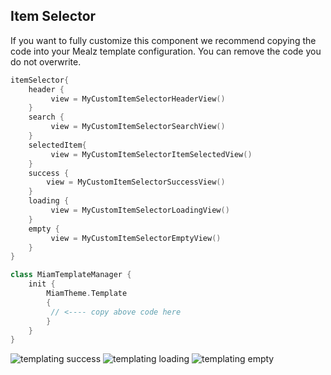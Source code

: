 
## Item Selector

If you want to fully customize this component we recommend copying the code into your Mealz template configuration.
You can remove the code you do not overwrite.

```kotlin
itemSelector{
    header {
         view = MyCustomItemSelectorHeaderView()
    }
    search {
         view = MyCustomItemSelectorSearchView()
    }
    selectedItem{
         view = MyCustomItemSelectorItemSelectedView()
    }
    success {
        view = MyCustomItemSelectorSuccessView()
    }
    loading {
         view = MyCustomItemSelectorLoadingView()
    }
    empty {
         view = MyCustomItemSelectorEmptyView()
    }
}
```

```kotlin
class MiamTemplateManager {
    init {
        MiamTheme.Template 
        {
         // <---- copy above code here 
        }
    }
}
```


<img src="https://storage.googleapis.com/assets.miam.tech/kmm_documentation/android/customization/ItemSelectorSuccess.png" alt="templating success" />
<img src="https://storage.googleapis.com/assets.miam.tech/kmm_documentation/android/customization/ItemSelectorLoading.png" alt="templating loading" />
<img src="https://storage.googleapis.com/assets.miam.tech/kmm_documentation/android/customization/ItemSelectorEmpty.png" alt="templating empty" />


<Header/>
<Search/>
<SelectedItem/>
<Loading/>
<Success/>
<Empty/>